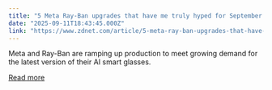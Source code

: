 ```yaml
---
title: "5 Meta Ray-Ban upgrades that have me truly hyped for September 17"
date: "2025-09-11T18:43:45.000Z"
link: "https://www.zdnet.com/article/5-meta-ray-ban-upgrades-that-have-me-truly-hyped-for-september-17/"
---
```


Meta and Ray-Ban are ramping up production to meet growing demand for the latest version of their AI smart glasses.

[Read more](https://www.zdnet.com/article/5-meta-ray-ban-upgrades-that-have-me-truly-hyped-for-september-17/)
